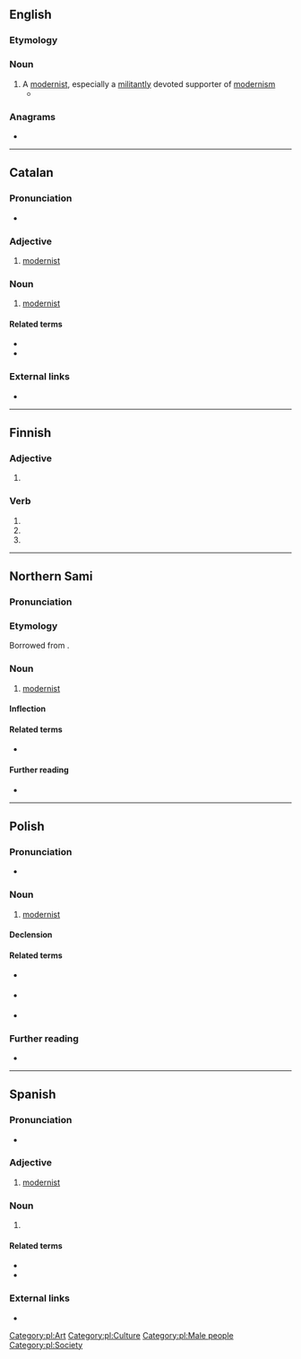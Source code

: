 ==English==

===Etymology===
{{bor|en|es|modernista}}

===Noun===
{{en-noun}}

# A [[modernist]], especially a [[militantly]] devoted supporter of [[modernism]]
#* {{quote-journal|2009|January 11|Bono|Notes From the Chairman|New York Times|url=http://www.nytimes.com/2009/01/11/opinion/11bono.html
|passage=Francis Albert Sinatra, painter, '''modernista'''.}}

===Anagrams===
* {{anagrams|en|a=adeimnorst|matronised|tarsonemid}}

----

==Catalan==

===Pronunciation===
* {{ca-IPA}}

===Adjective===
{{ca-adj|mf}}

# [[modernist]]

===Noun===
{{ca-noun|mf}}

# [[modernist]]

====Related terms====
* {{l|ca|modern}}
* {{l|ca|modernisme}}

===External links===
* {{R:IEC2}}

----

==Finnish==

===Adjective===
{{head|fi|adjective form}}

# {{fi-form of|moderni|case=elative|pl=singular}}

===Verb===
{{head|fi|verb form}}

# {{fi-form of|modernistaa|mood=indicative|tense=present connegative}}
# {{fi-form of|modernistaa|pr=second-person|pl=singular|mood=imperative|tense=present}}
# {{fi-form of|modernistaa|pr=second-person|pl=singular|mood=imperative|tense=present connegative}}

----

==Northern Sami==

===Pronunciation===
{{rfp|se}}

===Etymology===
Borrowed from {{bor|se|no|modernist}}.

===Noun===
{{se-noun}}

# [[modernist]]

====Inflection====
{{se-infl-noun-even|modernista}}

====Related terms====
* {{l|se|modernisma}}

====Further reading====
* {{R:Álgu|}}

----

==Polish==

===Pronunciation===
* {{pl-IPA}}

===Noun===
{{pl-noun|m-pr|f=modernistka}}

# [[modernist]]

====Declension====
{{pl-decl-noun-m-pr}}

====Related terms====
* {{q|noun}} {{l|pl|modernizm}}
* {{q|adjective}} {{l|pl|modernistyczny}}
* {{q|adverb}} {{l|pl|modernistycznie}}

===Further reading===
* {{R:PWN}}

[[Category:pl:Art]]
[[Category:pl:Culture]]
[[Category:pl:Male people]]
[[Category:pl:Society]]

----

==Spanish==

===Pronunciation===
* {{es-IPA}}

===Adjective===
{{es-adj}}

# [[modernist]]

===Noun===
{{es-noun|mf}}

# {{l|en|modernist}}

====Related terms====
* {{l|es|modernismo}}
* {{l|es|moderno}}

===External links===
* {{R:DRAE 2001}}